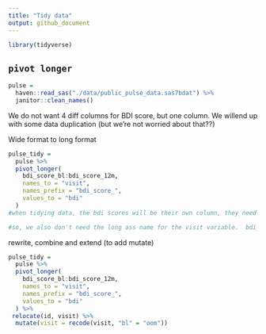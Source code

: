 ```yaml
---
title: "Tidy data"
output: github_document
---
```


```r
library(tidyverse)
```

## `pivot longer`

```r
pulse = 
  haven::read_sas("./data/public_pulse_data.sas7bdat") %>% 
  janitor::clean_names()
```

We do not want 4 diff columns for BDI score, but one column. We willend up with some data duplication (but we're not worried about that??)

Wide format to long format
```r
pulse_tidy = 
  pulse %>% 
  pivot_longer(
    bdi_score_bl:bdi_score_12m,
    names_to = "visit",
    names_prefix = "bdi_score_",
    values_to = "bdi"
  )
#when tidying data, the bdi scores will be their own column, they need their own name, which we've named here as "visit". Their values will no longer fall under their current columns and need to be renamed as well to "bdi"

#so, we also don't need the long ass name for the visit variable.  bdi_score_bl can just be "bl" or "baseline".  The `names_prefix` fn removes it.  NEXT time, fix bl to 0m for consistency (IN THE NEXT CODE CHUNK.
```

rewrite, combine and extend (to add mutate)

```r
pulse_tidy = 
  pulse %>% 
  pivot_longer(
    bdi_score_bl:bdi_score_12m,
    names_to = "visit",
    names_prefix = "bdi_score_",
    values_to = "bdi"
  ) %>% 
 relocate(id, visit) %>% 
  mutate(visit = recode(visit, "bl" = "oom"))

```

